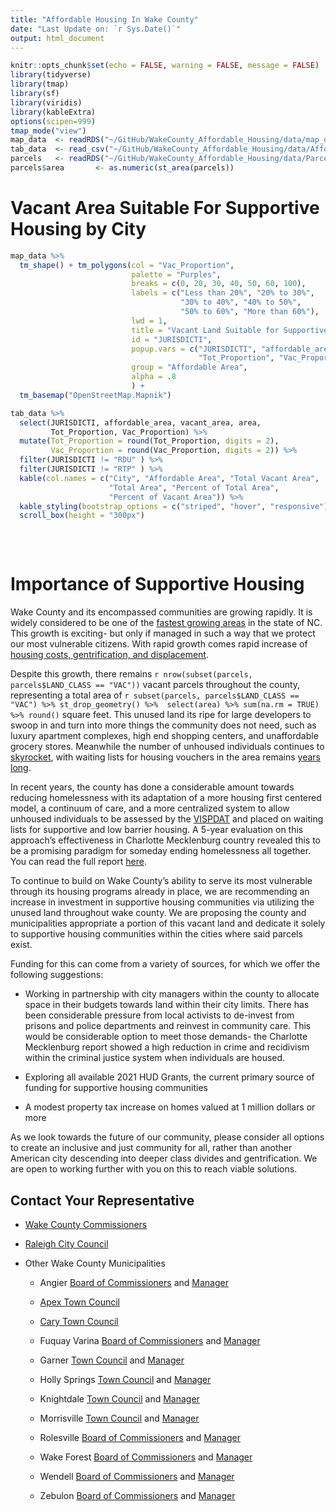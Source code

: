```yaml
---
title: "Affordable Housing In Wake County"
date: "Last Update on: `r Sys.Date()`"
output: html_document
---
```


```r
knitr::opts_chunk$set(echo = FALSE, warning = FALSE, message = FALSE)
library(tidyverse)
library(tmap)
library(sf)
library(viridis)
library(kableExtra)
options(scipen=999)
tmap_mode("view")
map_data  <- readRDS("~/GitHub/WakeCounty_Affordable_Housing/data/map_data.rds") 
tab_data  <- read_csv("~/GitHub/WakeCounty_Affordable_Housing/data/Affordable_Area_by_Town.csv")
parcels   <- readRDS("~/GitHub/WakeCounty_Affordable_Housing/data/Parcels_October_2020.rds")
parcels$area       <- as.numeric(st_area(parcels))
```

# Vacant Area Suitable For Supportive Housing by City

```r
map_data %>% 
  tm_shape() + tm_polygons(col = "Vac_Proportion",
                           palette = "Purples",
                           breaks = c(0, 20, 30, 40, 50, 60, 100),
                           labels = c("Less than 20%", "20% to 30%",
                                      "30% to 40%", "40% to 50%",
                                      "50% to 60%", "More than 60%"),
                           lwd = 1,
                           title = "Vacant Land Suitable for Supportive Housing",
                           id = "JURISDICTI",
                           popup.vars = c("JURISDICTI", "affordable_area" , 
                                          "Tot_Proportion", "Vac_Proportion"),
                           group = "Affordable Area",
                           alpha = .8
                           ) +
  tm_basemap("OpenStreetMap.Mapnik")
```


```r
tab_data %>% 
  select(JURISDICTI, affordable_area, vacant_area, area, 
         Tot_Proportion, Vac_Proportion) %>% 
  mutate(Tot_Proportion = round(Tot_Proportion, digits = 2), 
         Vac_Proportion = round(Vac_Proportion, digits = 2)) %>% 
  filter(JURISDICTI != "RDU" ) %>%
  filter(JURISDICTI != "RTP" ) %>%  
  kable(col.names = c("City", "Affordable Area", "Total Vacant Area", 
                      "Total Area", "Percent of Total Area", 
                      "Percent of Vacant Area")) %>% 
  kable_styling(bootstrap_options = c("striped", "hover", "responsive")) %>% 
  scroll_box(height = "300px")
  
```
<br />

# Importance of Supportive Housing

Wake County and its encompassed communities are growing rapidly. It is widely considered to be one of the [fastest growing areas](http://www.wakegov.com/data/bythenumbers/Pages/default.aspx#:~:text=Wake%20County%20gained%20an%20average,population%20growth%20in%20Wake%20County) in the state of NC. This growth is exciting- but only if managed in such a way that we protect our most vulnerable citizens. With rapid growth comes rapid increase of [housing costs, gentrification, and displacement](https://www.urbandisplacement.org/sites/default/files/images/udp_research_brief_052316.pdf).

Despite this growth, there remains `r nrow(subset(parcels, parcels$LAND_CLASS == "VAC"))` vacant parcels throughout the county, representing a total area of `r subset(parcels, parcels$LAND_CLASS == "VAC") %>% st_drop_geometry() %>%  select(area) %>% sum(na.rm = TRUE) %>% round()` square feet. This unused land its ripe for large developers to swoop in and turn into more things the community does not need, such as luxury apartment complexes, high end shopping centers, and unaffordable grocery stores. Meanwhile the number of unhoused individuals continues to [skyrocket](https://www.raleighrescue.org/the-problem/community-need/), with waiting lists for housing vouchers in the area remains [years long](https://affordablehousingonline.com/housing-authority/North-Carolina/Raleigh-Housing-Authority/NC002#:~:text=The%20average%20voucher%20holder%20has,on%20the%20waiting%20list1). 

In recent years, the county has done a considerable amount towards reducing homelessness with its adaptation of a more housing first centered model, a continuum of care, and a more centralized system to allow unhoused individuals to be assessed by the [VISPDAT](https://www.cthmis.com/info/detail/vi-spdat/13) and placed on waiting lists for supportive and low barrier housing. A 5-year evaluation on this approach’s effectiveness in Charlotte Mecklenburg country revealed this to be a promising paradigm for someday ending homelessness all together. You can read the full report [here](https://mecklenburghousingdata.org/housing-first-charlotte-mecklenburg/?fbclid=IwAR3tw7dpvzc4nPiGfUNTVp5--mZdt7A8PEA0VTT2CNMvlZYu1njkd0jpfX4). 

To continue to build on Wake County’s ability to serve its most vulnerable through its housing programs already in place, we are recommending an increase in investment in supportive housing communities via utilizing the unused land throughout wake county. We are proposing the county and municipalities appropriate a portion of this vacant land and dedicate it solely to supportive housing communities within the cities where said parcels exist.

Funding for this can come from a variety of sources, for which we offer the following suggestions: 

- Working in partnership with city managers within the county to allocate space in their budgets towards land within their city limits. There has been considerable pressure from local activists to de-invest from prisons and police departments and reinvest in community care. This would be considerable option to meet those demands- the Charlotte Mecklenburg report showed a high reduction in crime and recidivism within the criminal justice system when individuals are housed. 

- Exploring all available 2021 HUD Grants, the current primary source of funding for supportive housing communities 

- A modest property tax increase on homes valued at 1 million dollars or more

As we look towards the future of our community, please consider all options to create an inclusive and just community for all, rather than another American city descending into deeper class divides and gentrification. We are open to working further with you on this to reach viable solutions.


## Contact Your Representative

- [Wake County Commissioners](http://www.wakegov.com/commissioners/Pages/contact.aspx)

- [Raleigh City Council](https://raleighnc.gov/city-council-office)

- Other Wake County Municipalities

  - Angier [Board of Commissioners](https://www.angier.org/board-commissioners) and [Manager](https://www.angier.org/town-manager)

  - [Apex Town Council](https://www.apexnc.org/780/Meet-Your-Town-Council)

  - [Cary Town Council](https://www.townofcary.org/mayor-council/town-council)

  - Fuquay Varina [Board of Commissioners](https://www.fuquay-varina.org/317/Board-of-Commissioners) and [Manager](https://www.fuquay-varina.org/149/Administration)

  - Garner [Town Council](https://www.garnernc.gov/government/town-council) and [Manager](https://www.garnernc.gov/government/town-manager)

  - Holly Springs [Town Council](https://www.hollyspringsnc.us/143/Mayor-Town-Council) and [Manager](https://www.hollyspringsnc.us/65/Administration---Town-Manager)

  - Knightdale [Town Council](https://www.knightdalenc.gov/government/town-council) and [Manager](https://www.knightdalenc.gov/departments/administration/town-manager)

  - Morrisville [Town Council](https://www.townofmorrisville.org/government/meet-your-town-council) and [Manager](https://www.townofmorrisville.org/government/departments-services/administration)

  - Rolesville [Board of Commissioners](https://www.rolesvillenc.gov/boards-commissions) and [Manager](https://www.rolesvillenc.gov/town-manager)

  - Wake Forest [Board of Commissioners](https://www.wakeforestnc.gov/board-commissioners) and [Manager](https://www.wakeforestnc.gov/administration)

  - Wendell [Board of Commissioners](https://www.townofwendell.com/government/meet-the-board) and [Manager](https://www.townofwendell.com/departments/administration)

  - Zebulon [Board of Commissioners](https://www.townofzebulon.org/government/board-commissioners) and [Manager](https://www.townofzebulon.org/services/administration/management-team)